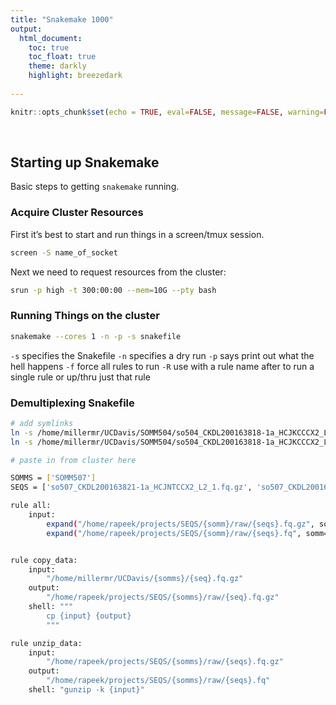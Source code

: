 ```yaml
---
title: "Snakemake 1000"
output: 
  html_document:
    toc: true
    toc_float: true
    theme: darkly
    highlight: breezedark
  
---
```


```r
knitr::opts_chunk$set(echo = TRUE, eval=FALSE, message=FALSE, warning=FALSE)

```

<style>
  .title{
    display: none;
  }
</style>

<br>


## Starting up Snakemake

Basic steps to getting `snakemake` running.


### Acquire Cluster Resources

First it's best to start and run things in a screen/tmux session.

```bash

screen -S name_of_socket


```

Next we need to request resources from the cluster:

```bash

srun -p high -t 300:00:00 --mem=10G --pty bash

```

### Running Things on the cluster

```bash

snakemake --cores 1 -n -p -s snakefile

```

`-s` specifies the Snakefile
`-n` specifies a dry run
`-p` says print out what the hell happens
`-f` force all rules to run
`-R` use with a rule name after to run a single rule or up/thru just that rule

### Demultiplexing Snakefile

```bash

# add symlinks
ln -s /home/millermr/UCDavis/SOMM504/so504_CKDL200163818-1a_HCJKCCCX2_L7_1.fq.gz
ln -s /home/millermr/UCDavis/SOMM504/so504_CKDL200163818-1a_HCJKCCCX2_L7_2.fq.gz
```



```bash

# paste in from cluster here

SOMMS = ['SOMM507']
SEQS = ['so507_CKDL200163821-1a_HCJNTCCX2_L2_1.fq.gz', 'so507_CKDL200163821-1a_HCJNTCCX2_L2_2.fq.gz'

rule all:
    input:
        expand("/home/rapeek/projects/SEQS/{somm}/raw/{seqs}.fq.gz", somm=SOMMS, seqs=SEQS),
        expand("/home/rapeek/projects/SEQS/{somm}/raw/{seqs}.fq", somm=SOMMS, seqs=SEQS)


rule copy_data:
    input:
        "/home/millermr/UCDavis/{somms}/{seq}.fq.gz"
    output:
        "/home/rapeek/projects/SEQS/{somms}/raw/{seq}.fq.gz"
    shell: """
        cp {input} {output}
        """

rule unzip_data:
    input:
        "/home/rapeek/projects/SEQS/{somms}/raw/{seqs}.fq.gz"
    output:
        "/home/rapeek/projects/SEQS/{somms}/raw/{seqs}.fq"
    shell: "gunzip -k {input}"


```

